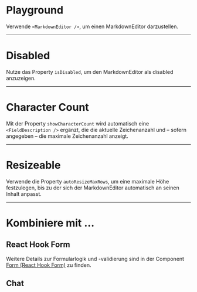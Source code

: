 # Playground

Verwende `<MarkdownEditor />`, um einen MarkdownEditor darzustellen.

<LiveCodeEditor />

---

# Disabled

Nutze das Property `isDisabled`, um den MarkdownEditor als disabled anzuzeigen.

<LiveCodeEditor example="disabled" editorCollapsed />

---

# Character Count

Mit der Property `showCharacterCount` wird automatisch eine
`<FieldDescription />` ergänzt, die die aktuelle Zeichenanzahl und – sofern
angegeben – die maximale Zeichenanzahl anzeigt.

<LiveCodeEditor example="characterCount" editorCollapsed />

---

# Resizeable

Verwende die Property `autoResizeMaxRows`, um eine maximale Höhe festzulegen,
bis zu der sich der MarkdownEditor automatisch an seinen Inhalt anpasst.

<LiveCodeEditor example="resizeable" editorCollapsed />

---

# Kombiniere mit ...

## React Hook Form

Weitere Details zur Formularlogik und -validierung sind in der Component
[Form (React Hook Form)](/03-components/form-controls/form-react-hook-form/overview) zu
finden.

<LiveCodeEditor example="form" editorCollapsed />

## Chat

<LiveCodeEditor example="chat" editorCollapsed />
